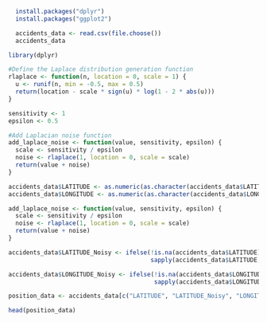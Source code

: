 
```{r}
  install.packages("dplyr")
  install.packages("ggplot2")
```


```{r}
  accidents_data <- read.csv(file.choose())
  accidents_data
```

```{r}
library(dplyr)

#Define the Laplace distribution generation function
rlaplace <- function(n, location = 0, scale = 1) {
  u <- runif(n, min = -0.5, max = 0.5)
  return(location - scale * sign(u) * log(1 - 2 * abs(u)))
}

sensitivity <- 1
epsilon <- 0.5

#Add Laplacian noise function
add_laplace_noise <- function(value, sensitivity, epsilon) {
  scale <- sensitivity / epsilon
  noise <- rlaplace(1, location = 0, scale = scale)
  return(value + noise)
}

accidents_data$LATITUDE <- as.numeric(as.character(accidents_data$LATITUDE))
accidents_data$LONGITUDE <- as.numeric(as.character(accidents_data$LONGITUDE))

add_laplace_noise <- function(value, sensitivity, epsilon) {
  scale <- sensitivity / epsilon
  noise <- rlaplace(1, location = 0, scale = scale)
  return(value + noise)
}

accidents_data$LATITUDE_Noisy <- ifelse(!is.na(accidents_data$LATITUDE),
                                        sapply(accidents_data$LATITUDE, function(x) add_laplace_noise(x, sensitivity, epsilon)),NA)

accidents_data$LONGITUDE_Noisy <- ifelse(!is.na(accidents_data$LONGITUDE),
                                         sapply(accidents_data$LONGITUDE, function(x) add_laplace_noise(x, sensitivity, epsilon)),NA)

position_data <- accidents_data[c("LATITUDE", "LATITUDE_Noisy", "LONGITUDE", "LONGITUDE_Noisy")]

head(position_data)

```


